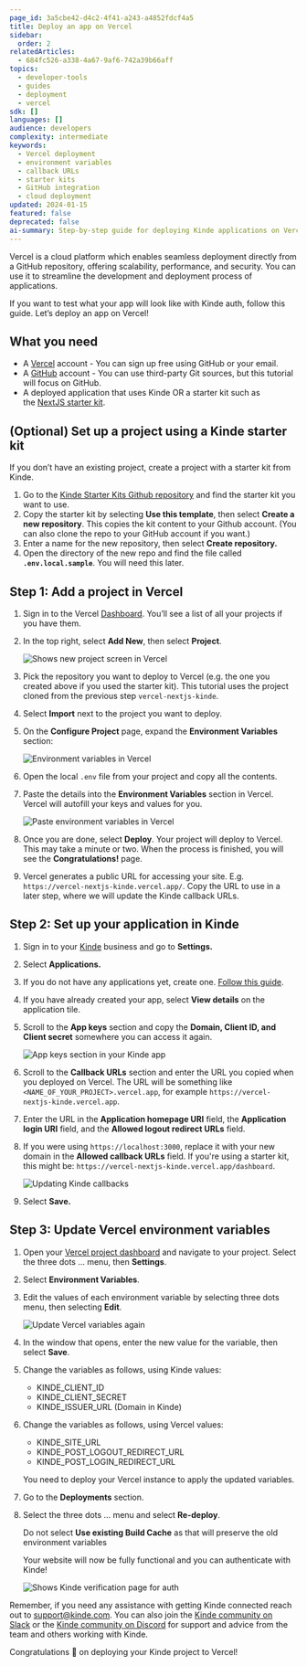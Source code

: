 ```yaml
---
page_id: 3a5cbe42-d4c2-4f41-a243-a4852fdcf4a5
title: Deploy an app on Vercel
sidebar:
  order: 2
relatedArticles:
  - 684fc526-a338-4a67-9af6-742a39b66aff
topics:
  - developer-tools
  - guides
  - deployment
  - vercel
sdk: []
languages: []
audience: developers
complexity: intermediate
keywords:
  - Vercel deployment
  - environment variables
  - callback URLs
  - starter kits
  - GitHub integration
  - cloud deployment
updated: 2024-01-15
featured: false
deprecated: false
ai-summary: Step-by-step guide for deploying Kinde applications on Vercel including environment variable configuration, callback URL setup, and starter kit integration.
---
```


Vercel is a cloud platform which enables seamless deployment directly from a GitHub repository, offering scalability, performance, and security. You can use it to streamline the development and deployment process of applications. 

If you want to test what your app will look like with Kinde auth, follow this guide. Let’s deploy an app on Vercel!

## What you need

- A [Vercel](https://vercel.com/) account - You can sign up free using GitHub or your email.
- A [GitHub](https://github.com/) account - You can use third-party Git sources, but this tutorial will focus on GitHub.
- A deployed application that uses Kinde OR a starter kit such as the [NextJS starter kit](https://github.com/kinde-starter-kits/kinde-nextjs-app-router-starter-kit).

## (Optional) Set up a project using a Kinde starter kit

If you don’t have an existing project, create a project with a starter kit from Kinde.

1. Go to the [Kinde Starter Kits Github repository](https://github.com/kinde-starter-kits/) and find the starter kit you want to use.
2. Copy the starter kit by selecting **Use this template**, then select **Create a new repository**. This copies the kit content to your Github account. (You can also clone the repo to your GitHub account if you want.)
3. Enter a name for the new repository, then select **Create repository.**
4. Open the directory of the new repo and find the file called **`.env.local.sample`**. You will need this later.

## Step 1: Add a project in Vercel

1. Sign in to the Vercel [Dashboard](https://vercel.com/dashboard). You’ll see a list of all your projects if you have them. 
2. In the top right, select **Add New**, then select **Project**. 
    
   ![Shows new project screen in Vercel](https://imagedelivery.net/skPPZTHzSlcslvHjesZQcQ/6714b3d9-5725-454a-2dde-e06e6a832200/public)
    
3. Pick the repository you want to deploy to Vercel (e.g. the one you created above if you used the starter kit). This tutorial uses the project cloned from the previous step `vercel-nextjs-kinde`.
4. Select **Import** next to the project you want to deploy. 
5. On the **Configure Project** page, expand the **Environment Variables** section:
    
   ![Environment variables in Vercel](https://imagedelivery.net/skPPZTHzSlcslvHjesZQcQ/b95cb15a-4f2a-4aa7-9362-51561ea1c100/public)
    
6. Open the local `.env` file from your project and copy all the contents.
7. Paste the details into the **Environment Variables** section in Vercel. Vercel will autofill your keys and values for you.
    
   ![Paste environment variables in Vercel](https://imagedelivery.net/skPPZTHzSlcslvHjesZQcQ/faa5d8a5-7d00-4db8-d477-ba6607ad6e00/public)
    
8. Once you are done, select **Deploy**. Your project will deploy to Vercel. This may take a minute or two. When the process is finished, you will see the **Congratulations!** page.
9. Vercel generates a public URL for accessing your site. E.g. `https://vercel-nextjs-kinde.vercel.app/`. Copy the URL to use in a later step, where we will update the Kinde callback URLs.

## Step 2: Set up your application in Kinde

1. Sign in to your [Kinde](kinde.com) business and go to **Settings.**
2. Select **Applications.**
3. If you do not have any applications yet, create one. [Follow this guide](https://docs.kinde.com/build/applications/add-and-manage-applications/).
4. If you have already created your app, select **View details** on the application tile. 
5. Scroll to the **App keys** section and copy the **Domain, Client ID, and Client secret** somewhere you can access it again.
    
   ![App keys section in your Kinde app](https://imagedelivery.net/skPPZTHzSlcslvHjesZQcQ/f6b6879b-2e12-4255-6b7d-864b57c3a400/public)
    
6. Scroll to the **Callback URLs** section and enter the URL you copied when you deployed on Vercel. The URL will be something like `<NAME_OF_YOUR_PROJECT>.vercel.app`, for example `https://vercel-nextjs-kinde.vercel.app`. 
7. Enter the URL in the **Application homepage URI** field, the **Application login URI** field, and the **Allowed logout redirect URLs** field.
8. If you were using `https://localhost:3000`, replace it with your new domain in the **Allowed callback URLs** field. If you're using a starter kit, this might be: `https://vercel-nextjs-kinde.vercel.app/dashboard`. 
    
   ![Updating Kinde callbacks](https://imagedelivery.net/skPPZTHzSlcslvHjesZQcQ/e4351ab5-a0cc-446c-f124-8f941c855900/public)
    
9. Select **Save.**

## Step 3: Update Vercel environment variables

1. Open your [Vercel project dashboard](https://vercel.com/dashboard) and navigate to your project. Select the three dots … menu, then **Settings**.
2. Select **Environment Variables**.
3. Edit the values of each environment variable by selecting three dots menu, then selecting **Edit**.
    
   ![Update Vercel variables again](https://imagedelivery.net/skPPZTHzSlcslvHjesZQcQ/339ec567-e386-4393-b4bd-da0f5b34fe00/public)
    
4. In the window that opens, enter the new value for the variable, then select **Save**.
5. Change the variables as follows, using Kinde values:
    - KINDE_CLIENT_ID
    - KINDE_CLIENT_SECRET
    - KINDE_ISSUER_URL (Domain in Kinde)
6. Change the variables as follows, using Vercel values:
    - KINDE_SITE_URL
    - KINDE_POST_LOGOUT_REDIRECT_URL
    - KINDE_POST_LOGIN_REDIRECT_URL
    
    You need to deploy your Vercel instance to apply the updated variables. 
    
7. Go to the **Deployments** section.
8. Select the three dots … menu and select **Re-deploy**.
    
    <Aside>
      
    Do not select **Use existing Build Cache** as that will preserve the old environment variables
    
    </Aside>
    
    Your website will now be fully functional and you can authenticate with Kinde! 
    
    ![Shows Kinde verification page for auth](https://imagedelivery.net/skPPZTHzSlcslvHjesZQcQ/d7ecbc5a-08ee-407c-f2a6-60e753198200/public)

Remember, if you need any assistance with getting Kinde connected reach out to [support@kinde.com](mailto:support@kinde.com).
You can also join the [Kinde community on Slack](https://join.slack.com/t/thekindecommunity/shared_invite/zt-26hdaavyc-CfOa06vP23guSwK~~OpFMQ) or the [Kinde community on Discord](https://discord.com/invite/tw5ng5tK6V) for support and advice from the team and others working with Kinde.
    
Congratulations 🎉 on deploying your Kinde project to Vercel!
